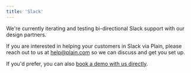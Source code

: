 ```yaml
---
title: 'Slack'
---
```


We're currently iterating and testing bi-directional Slack support with our design partners.

If you are interested in helping your customers in Slack via Plain, please reach out to us at [help@plain.com](mailto:help@plain.com) so we can discuss and get you set up.

If you'd prefer, you can also [book a demo with us directly](https://cal.com/team/plain/demo).
